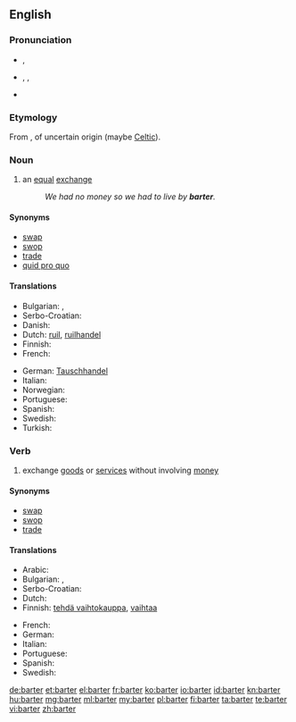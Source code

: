 ==English==
{{rfc-auto}}
{{wikipedia}}

===Pronunciation===
* {{a|RP}} {{IPA|/ˈbɑːtə(ɹ)/}}, {{X-SAMPA|/bA:t@(r\)/}}
* {{a|US}} {{enPR|bärʹ-tər}}, {{IPA|/ˈbɑɹtə˞/}}, {{X-SAMPA|/bArt@`/}}
* {{rhymes|ɑː(ɹ)tə(ɹ)}}

===Etymology===
From {{etyl|fro}} {{term|barater|lang=fro}}, of uncertain origin (maybe [[Celtic]]).

===Noun===
{{en-noun}}

# an [[equal]] [[exchange]]
#: ''We had no money so we had to live by '''barter'''.''

====Synonyms====
* [[swap]]
* [[swop]]
* [[trade]]
* [[quid pro quo]]

====Translations====
{{trans-top|an equal exchange}}
* Bulgarian: {{t+|bg|размяна}},  {{t-|bg|бартер}}
* Serbo-Croatian: {{t|sh|trampa|f}}
* Danish: {{t-|da|byttehandel}}
* Dutch: [[ruil]], [[ruilhandel]]
* Finnish: {{t-|fi|vaihtokauppa}}
* French: {{t+|fr|troc|m}}
{{trans-mid}}
* German: [[Tauschhandel]] {{m}}
* Italian: {{t+|it|baratto|m}}
* Norwegian: {{t-|no|byttehandel|m}}
* Portuguese: {{t-|pt|permuta}}
* Spanish: {{t+|es|trueque}}
* Swedish: {{t+|sv|byteshandel|c}}
* Turkish: {{t+|tr|takas}}
{{trans-bottom}}

===Verb===
{{en-verb}}

# exchange [[goods]] or [[services]] without involving [[money]]

====Synonyms====
* [[swap]]
* [[swop]]
* [[trade]]

====Translations====
{{trans-top|exchange goods or services without involving money}}
* Arabic: {{t-|ar|قايض}}
* Bulgarian: {{t+|bg|разменям}},  {{t-|bg|правя бартер}}
* Serbo-Croatian: {{t|sh|trampiti}}
* Dutch: {{t+|nl|ruilen}}
* Finnish: [[tehdä vaihtokauppa]], [[vaihtaa]]
{{trans-mid}}
* French: {{t+|fr|troquer}}
* German: {{t+|de|tauschen}}
* Italian: {{t+|it|barattare}}
* Portuguese: {{t+|pt|trocar}}
* Spanish: {{t-|es|trocar}}
* Swedish: {{t-|sv|idka byteshandel}}
{{trans-bottom}}

[[de:barter]]
[[et:barter]]
[[el:barter]]
[[fr:barter]]
[[ko:barter]]
[[io:barter]]
[[id:barter]]
[[kn:barter]]
[[hu:barter]]
[[mg:barter]]
[[ml:barter]]
[[my:barter]]
[[pl:barter]]
[[fi:barter]]
[[ta:barter]]
[[te:barter]]
[[vi:barter]]
[[zh:barter]]